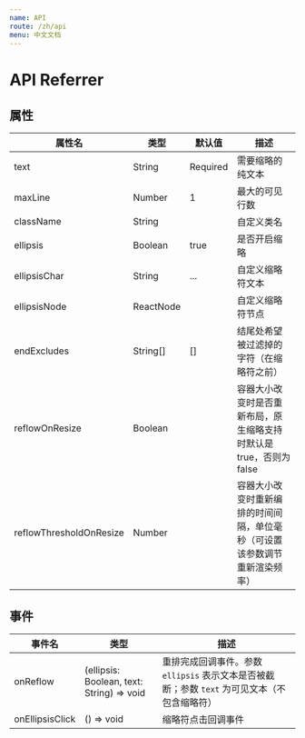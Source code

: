```yaml
---
name: API
route: /zh/api
menu: 中文文档
---
```


# API Referrer

## 属性

| 属性名                  | 类型      | 默认值   | 描述                                                                       |
| ----------------------- | --------- | -------- | -------------------------------------------------------------------------- |
| text                    | String    | Required | 需要缩略的纯文本                                                           |
| maxLine                 | Number    | 1        | 最大的可见行数                                                             |
| className               | String    |          | 自定义类名                                                                 |
| ellipsis                | Boolean   | true     | 是否开启缩略                                                               |
| ellipsisChar            | String    | ...      | 自定义缩略符文本                                                           |
| ellipsisNode            | ReactNode |          | 自定义缩略符节点                                                           |
| endExcludes             | String[]  | []       | 结尾处希望被过滤掉的字符（在缩略符之前）                                   |
| reflowOnResize          | Boolean   |          | 容器大小改变时是否重新布局，原生缩略支持时默认是 true，否则为 false        |
| reflowThresholdOnResize | Number    |          | 容器大小改变时重新编排的时间间隔，单位毫秒（可设置该参数调节重新渲染频率） |

## 事件

| 事件名          | 类型                                      | 描述                                                                                         |
| --------------- | ----------------------------------------- | -------------------------------------------------------------------------------------------- |
| onReflow        | (ellipsis: Boolean, text: String) => void | 重排完成回调事件。参数 `ellipsis` 表示文本是否被截断；参数 `text` 为可见文本（不包含缩略符） |
| onEllipsisClick | () => void                                | 缩略符点击回调事件                                                                           |
